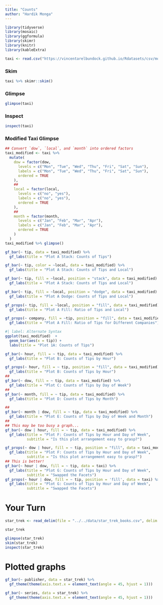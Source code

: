 ```yaml
---
title: "Counts"
author: "Hardik Monga"
---
```


```r
library(tidyverse)
library(mosaic)
library(ggformula)
library(skimr)
library(knitr)
library(kableExtra)
```

```r
taxi <- read.csv("https://vincentarelbundock.github.io/Rdatasets/csv/modeldata/taxi.csv")
```

### Skim

```r
taxi %>% skimr::skim()
```

### Glimpse

```r
glimpse(taxi)
```

### Inspect

```r
inspect(taxi)
```

### Modified Taxi Glimpse

```r
## Convert `dow`, `local`, and `month` into ordered factors
taxi_modified <- taxi %>%
  mutate(
    dow = factor(dow,
      levels = c("Mon", "Tue", "Wed", "Thu", "Fri", "Sat", "Sun"),
      labels = c("Mon", "Tue", "Wed", "Thu", "Fri", "Sat", "Sun"),
      ordered = TRUE
    ),
    ##
    local = factor(local,
      levels = c("no", "yes"),
      labels = c("no", "yes"),
      ordered = TRUE
    ),
    ##
    month = factor(month,
      levels = c("Jan", "Feb", "Mar", "Apr"),
      labels = c("Jan", "Feb", "Mar", "Apr"),
      ordered = TRUE
    )
  )
taxi_modified %>% glimpse()
```

```r
gf_bar(~ tip, data = taxi_modified) %>%
  gf_labs(title = "Plot A Stack: Counts of Tips")

gf_bar(~ tip, color = ~local, data = taxi_modified) %>%
  gf_labs(title = "Plot A Stack: Counts of Tips and Local")

gf_bar(~ tip, fill = ~local, position = "stack", data = taxi_modified) %>%
  gf_labs(title = "Plot A Stack: Counts of Tips and Local")

gf_bar(~ tip, fill = ~local, position = "dodge", data = taxi_modified) %>%
  gf_labs(title = "Plot A Dodge: Counts of Tips and Local")

gf_props(~ tip, fill = ~local, position = "fill", data = taxi_modified) %>%
  gf_labs(title = "Plot A Fill: Ratio of Tips and Local")

gf_props(~ company, fill = ~tip, position = "fill", data = taxi_modified) %>%
  gf_labs(title = "Plot A Fill: Ratio of Tips for Different Companies")

#| label: Alternate Syntax
ggplot(taxi_modified)  + 
  geom_bar(aes(x = tip)) + 
  labs(title = "Plot 1A: Counts of Tips")
```

```r
gf_bar(~ hour, fill = ~ tip, data = taxi_modified) %>%
  gf_labs(title = "Plot B: Counts of Tips by Hour")

gf_props(~ hour, fill = ~ tip, position = "fill", data = taxi_modified) %>%
  gf_labs(title = "Plot B: Counts of Tips by Hour")
##
gf_bar(~ dow, fill = ~ tip, data = taxi_modified) %>%
  gf_labs(title = "Plot C: Counts of Tips by Day of Week")
##
gf_bar(~ month, fill = ~ tip, data = taxi_modified) %>%
  gf_labs(title = "Plot D: Counts of Tips by Month")

##
gf_bar(~ month | dow, fill = ~ tip, data = taxi_modified) %>%
  gf_labs(title = "Plot E: Counts of Tips by Day of Week and Month")
##
## This may be too busy a graph...
gf_bar(~ dow | hour, fill = ~ tip, data = taxi_modified) %>%
  gf_labs(title = "Plot F: Counts of Tips by Hour and Day of Week",
          subtitle = "Is this plot arrangement easy to grasp?")

gf_props(~ dow | hour, fill = ~ tip, position = "fill", data = taxi_modified) %>%
  gf_labs(title = "Plot F: Counts of Tips by Hour and Day of Week",
          subtitle = "Is this plot arrangement easy to grasp?")
## This is better!
gf_bar(~ hour | dow, fill = ~ tip, data = taxi) %>%
  gf_labs(title = "Plot G: Counts of Tips by Hour and Day of Week",
          subtitle = "Swapped the Facets")  
gf_props(~ hour | dow, fill = ~ tip, position = 'fill', data = taxi) %>%
  gf_labs(title = "Plot G: Counts of Tips by Hour and Day of Week",
          subtitle = "Swapped the Facets")  
```

# Your Turn

```r
star_trek <- read_delim(file = "../../data/star_trek_books.csv", delim = ";")
```

```r
star_trek

```

```r
glimpse(star_trek)
skim(star_trek)
inspect(star_trek)
```

# Plotted graphs

```r
gf_bar(~ publisher, data = star_trek) %>%
  gf_theme(theme(axis.text.x = element_text(angle = 45, hjust = 1)))

gf_bar(~ series, data = star_trek) %>%
  gf_theme(theme(axis.text.x = element_text(angle = 45, hjust = 1)))



```

